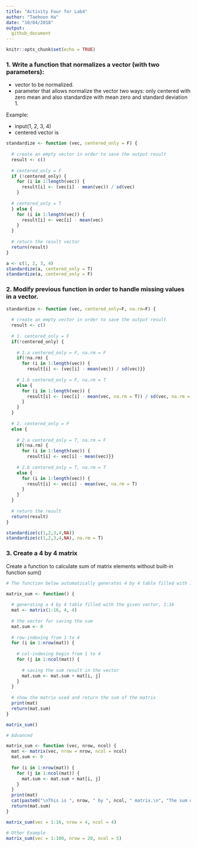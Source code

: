 ```yaml
---
title: "Activity Four for Lab4"
author: "Taehoon Ha"
date: "10/04/2018"
output: 
  github_document
---
```


```r
knitr::opts_chunk$set(echo = TRUE)
```

### 1. Write a function that normalizes a vector (with two parameters):  
  * vector to be normalized.
  * parameter that allows normalize the vector two ways: only centered with zero mean and also standardize with mean zero and standard deviation 1.
  
Example:    

  * input(1, 2, 3, 4)    
  * centered vector is     
```r
standardize <- function (vec, centered_only = F) {
  
  # create an empty vector in order to save the output result
  result <- c()
  
  # centered_only = F
  if (!centered_only) {
    for (i in 1:length(vec)) {
      result[i] <- (vec[i] - mean(vec)) / sd(vec) 
    }
  
  # centered_only = T
  } else {
    for (i in 1:length(vec)) {
      result[i] <- vec[i] - mean(vec) 
    }
  }
  
  # return the result vector
  return(result)  
}

a <- c(1, 2, 3, 4)
standardize(a, centered_only = T)
standardize(a, centered_only = F)
```

### 2. Modify previous function in order to handle missing values in a vector.
```r
standardize <- function (vec, centered_only=F, na.rm=F) {
  
  # create an empty vector in order to save the output result
  result <- c()
  
  # 1. centered_only = F
  if(!centered_only) {
    
    # 1.a centered_only = F, na.rm = F
    if(!na.rm) {
      for (i in 1:length(vec)) {
        result[i] <- (vec[i] - mean(vec)) / sd(vec)}}
    
    # 1.b centered_only = F, na.rm = T
    else {
      for (i in 1:length(vec)) {
        result[i] <- (vec[i] - mean(vec, na.rm = T)) / sd(vec, na.rm = T)
      }
    }
  }
  
  # 2. centered_only = F
  else {
    
    # 2.a centered_only = T, na.rm = F
    if(!na.rm) {
      for (i in 1:length(vec)) {
        result[i] <- vec[i] - mean(vec)}}
    
    # 2.b centered_only = T, na.rm = T
    else {
      for (i in 1:length(vec)) {
        result[i] <- vec[i] - mean(vec, na.rm = T)
      }
    }
  }
  
  # return the result
  return(result)
}

standardize(c(1,2,3,4,NA))
standardize(c(1,2,3,4,NA), na.rm = T)
```

### 3. Create a 4 by 4 matrix
Create a function to calculate sum of matrix elements without built-in function sum()
```r

# The function below automatically generates 4 by 4 table filled with 1:16 vector and calculated the sum of matrix.

matrix_sum <- function() {
  
  # generating a 4 by 4 table filled with the given vector, 1:16
  mat <- matrix(1:16, 4, 4)
  
  # the vector for saving the sum
  mat.sum <- 0
  
  # row-indexing from 1 to 4
  for (i in 1:nrow(mat)) {
    
    # col-indexing begin from 1 to 4
    for (j in 1:ncol(mat)) {
      
      # saving the sum result in the vector
      mat.sum <- mat.sum + mat[i, j]
    }
  }
  
  # show the matrix used and return the sum of the matrix
  print(mat)
  return(mat.sum)
}

matrix_sum()
```


```r

# Advanced

matrix_sum <- function (vec, nrow, ncol) {
  mat <- matrix(vec, nrow = nrow, ncol = ncol)
  mat.sum <- 0
  
  for (i in 1:nrow(mat)) {
    for (j in 1:ncol(mat)) {
      mat.sum <- mat.sum + mat[i, j]
    }
  }
  print(mat)
  cat(paste0("\nThis is ", nrow, " by ", ncol, " matrix.\n", "The sum of matrix is: \n"))
  return(mat.sum)
}

matrix_sum(vec = 1:16, nrow = 4, ncol = 4)

# Other Example
matrix_sum(vec = 1:100, nrow = 20, ncol = 5)
```
